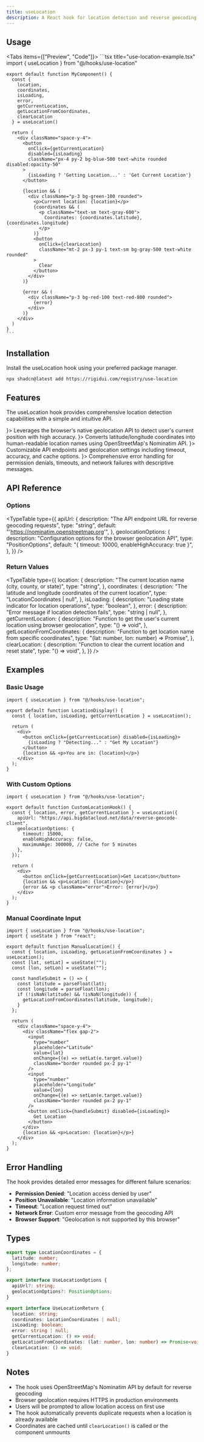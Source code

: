 ```yaml
---
title: useLocation
description: A React hook for location detection and reverse geocoding that provides easy access to user's current location with browser geolocation API.
---
```



## Usage

<Tabs items={["Preview", "Code"]}>
  <Tab value="Preview">
    <UseLocationPreview />
  </Tab>
  <Tab value="Code">
    ```tsx title="use-location-example.tsx"
    import { useLocation } from "@/hooks/use-location"

    export default function MyComponent() {
      const {
        location,
        coordinates,
        isLoading,
        error,
        getCurrentLocation,
        getLocationFromCoordinates,
        clearLocation
      } = useLocation()

      return (
        <div className="space-y-4">
          <button
            onClick={getCurrentLocation}
            disabled={isLoading}
            className="px-4 py-2 bg-blue-500 text-white rounded disabled:opacity-50"
          >
            {isLoading ? 'Getting Location...' : 'Get Current Location'}
          </button>

          {location && (
            <div className="p-3 bg-green-100 rounded">
              <p>Current location: {location}</p>
              {coordinates && (
                <p className="text-sm text-gray-600">
                  Coordinates: {coordinates.latitude}, {coordinates.longitude}
                </p>
              )}
              <button
                onClick={clearLocation}
                className="mt-2 px-3 py-1 text-sm bg-gray-500 text-white rounded"
              >
                Clear
              </button>
            </div>
          )}

          {error && (
            <div className="p-3 bg-red-100 text-red-800 rounded">
              {error}
            </div>
          )}
        </div>
      )
    }
    ```

  </Tab>
</Tabs>

## Installation

Install the useLocation hook using your preferred package manager.

```npm
npx shadcn@latest add https://rigidui.com/registry/use-location
```

## Features

The useLocation hook provides comprehensive location detection capabilities with a simple and intuitive API.

<Cards>
  <Card title="Browser Geolocation" icon={<MapPin className="h-5 w-5" />}>
    Leverages the browser's native geolocation API to detect user's current
    position with high accuracy.
  </Card>
  <Card title="Reverse Geocoding" icon={<Settings className="h-5 w-5" />}>
    Converts latitude/longitude coordinates into human-readable location names
    using OpenStreetMap's Nominatim API.
  </Card>
  <Card title="Configurable Options" icon={<Settings className="h-5 w-5" />}>
    Customizable API endpoints and geolocation settings including timeout,
    accuracy, and cache options.
  </Card>
  <Card title="Error Handling" icon={<AlertCircle className="h-5 w-5" />}>
    Comprehensive error handling for permission denials, timeouts, and network
    failures with descriptive messages.
  </Card>
</Cards>

## API Reference

### Options

<TypeTable
  type={{
    apiUrl: {
      description: "The API endpoint URL for reverse geocoding requests",
      type: "string",
      default: "'https://nominatim.openstreetmap.org'",
    },
    geolocationOptions: {
      description: "Configuration options for the browser geolocation API",
      type: "PositionOptions",
      default: "{ timeout: 10000, enableHighAccuracy: true }",
    },
  }}
/>

### Return Values

<TypeTable
  type={{
    location: {
      description: "The current location name (city, county, or state)",
      type: "string",
    },
    coordinates: {
      description:
        "The latitude and longitude coordinates of the current location",
      type: "LocationCoordinates | null",
    },
    isLoading: {
      description: "Loading state indicator for location operations",
      type: "boolean",
    },
    error: {
      description: "Error message if location detection fails",
      type: "string | null",
    },
    getCurrentLocation: {
      description:
        "Function to get the user's current location using browser geolocation",
      type: "() => void",
    },
    getLocationFromCoordinates: {
      description: "Function to get location name from specific coordinates",
      type: "(lat: number, lon: number) => Promise<void>",
    },
    clearLocation: {
      description: "Function to clear the current location and reset state",
      type: "() => void",
    },
  }}
/>

## Examples

### Basic Usage

```tsx
import { useLocation } from "@/hooks/use-location";

export default function LocationDisplay() {
  const { location, isLoading, getCurrentLocation } = useLocation();

  return (
    <div>
      <button onClick={getCurrentLocation} disabled={isLoading}>
        {isLoading ? "Detecting..." : "Get My Location"}
      </button>
      {location && <p>You are in: {location}</p>}
    </div>
  );
}
```

### With Custom Options

```tsx
import { useLocation } from "@/hooks/use-location";

export default function CustomLocationHook() {
  const { location, error, getCurrentLocation } = useLocation({
    apiUrl: "https://api.bigdatacloud.net/data/reverse-geocode-client",
    geolocationOptions: {
      timeout: 15000,
      enableHighAccuracy: false,
      maximumAge: 300000, // Cache for 5 minutes
    },
  });

  return (
    <div>
      <button onClick={getCurrentLocation}>Get Location</button>
      {location && <p>Location: {location}</p>}
      {error && <p className="error">Error: {error}</p>}
    </div>
  );
}
```

### Manual Coordinate Input

```tsx
import { useLocation } from "@/hooks/use-location";
import { useState } from "react";

export default function ManualLocation() {
  const { location, isLoading, getLocationFromCoordinates } = useLocation();
  const [lat, setLat] = useState("");
  const [lon, setLon] = useState("");

  const handleSubmit = () => {
    const latitude = parseFloat(lat);
    const longitude = parseFloat(lon);
    if (!isNaN(latitude) && !isNaN(longitude)) {
      getLocationFromCoordinates(latitude, longitude);
    }
  };

  return (
    <div className="space-y-4">
      <div className="flex gap-2">
        <input
          type="number"
          placeholder="Latitude"
          value={lat}
          onChange={(e) => setLat(e.target.value)}
          className="border rounded px-2 py-1"
        />
        <input
          type="number"
          placeholder="Longitude"
          value={lon}
          onChange={(e) => setLon(e.target.value)}
          className="border rounded px-2 py-1"
        />
        <button onClick={handleSubmit} disabled={isLoading}>
          Get Location
        </button>
      </div>
      {location && <p>Location: {location}</p>}
    </div>
  );
}
```

## Error Handling

The hook provides detailed error messages for different failure scenarios:

- **Permission Denied**: "Location access denied by user"
- **Position Unavailable**: "Location information unavailable"
- **Timeout**: "Location request timed out"
- **Network Error**: Custom error message from the geocoding API
- **Browser Support**: "Geolocation is not supported by this browser"

## Types

```typescript
export type LocationCoordinates = {
  latitude: number;
  longitude: number;
};

export interface UseLocationOptions {
  apiUrl?: string;
  geolocationOptions?: PositionOptions;
}

export interface UseLocationReturn {
  location: string;
  coordinates: LocationCoordinates | null;
  isLoading: boolean;
  error: string | null;
  getCurrentLocation: () => void;
  getLocationFromCoordinates: (lat: number, lon: number) => Promise<void>;
  clearLocation: () => void;
}
```

## Notes

- The hook uses OpenStreetMap's Nominatim API by default for reverse geocoding
- Browser geolocation requires HTTPS in production environments
- Users will be prompted to allow location access on first use
- The hook automatically prevents duplicate requests when a location is already available
- Coordinates are cached until `clearLocation()` is called or the component unmounts

